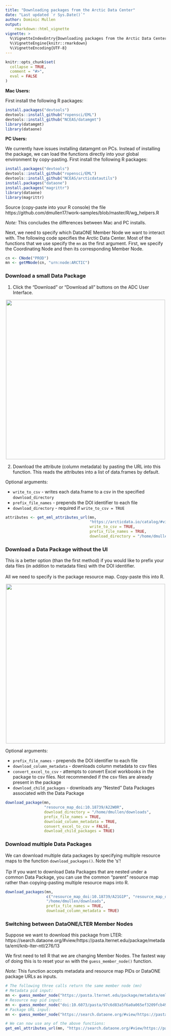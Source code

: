 ```yaml
---
title: "Downloading packages from the Arctic Data Center"
date: "Last updated `r Sys.Date()`"
author: Dominic Mullen
output: 
    rmarkdown::html_vignette
vignette: >
  %\VignetteIndexEntry{Downloading packages from the Arctic Data Center}
  %\VignetteEngine{knitr::rmarkdown}
  %\VignetteEncoding{UTF-8}
---
```


```r
knitr::opts_chunk$set(
  collapse = TRUE,
  comment = "#>",
  eval = FALSE
)
```

**Mac Users:**
  
First install the following R packages:

```r
install.packages("devtools")
devtools::install_github("ropensci/EML")
devtools::install_github("NCEAS/datamgmt")
library(datamgmt)
library(dataone)
```

**PC Users:**  
  
We currently have issues installing datamgmt on PCs.  Instead of installing the package, we can load the functions directly into your global environment by copy-pasting. First install the following R packages:

```r
install.packages("devtools")
devtools::install_github("ropensci/EML")
devtools::install_github("NCEAS/arcticdatautils")
install.packages("dataone")
install.packages("magrittr")
library(dataone)
library(magrittr)
```

Source (copy-paste into your R console) the file https://github.com/dmullen17/work-samples/blob/master/R/wg_helpers.R

*Note:* This concludes the differences between Mac and PC installs.

Next, we need to specify which DataONE Member Node we want to interact with. The following code specifies the Arctic Data Center. Most of the functions that we use specify the `mn` as the first argument. First, we specify the Coordinating Node and then its corresponding Member Node.

```r
cn <- CNode("PROD")
mn <- getMNode(cn, "urn:node:ARCTIC")
```


### Download a small Data Package

1. Click the "Download" or "Download all" buttons on the ADC User Interface.
  
<p align="center">
<img src="../inst/images/download.png" width="500px"/>
</p>
  
2. Download the attribute (column metadata) by pasting the URL into this function. This reads the attributes into a list of data.frames by default.  

Optional arguments:

- `write_to_csv` - writes each data.frame to a csv in the specified `download_directory`
- `prefix_file_names` - prepends the DOI identifier to each file
- `download_directory` - required if `write_to_csv = TRUE`

```r
attributes <- get_eml_attributes_url(mn,
                                     "https://arcticdata.io/catalog/#view/doi:10.18739/A22W0R",
                                     write_to_csv = TRUE,
                                     prefix_file_names = TRUE,
                                     download_directory = "/home/dmullen/downloads") 
```


### Download a Data Package without the UI

This is a better option (than the first method) if you would like to prefix your data files (in addition to metadata files) with the DOI identifier.  
<br>
All we need to specify is the package resource map. Copy-paste this into R.  

<p align="center">
<img src="../inst/images/resmap.png" width="500px"/>
</p>

Optional arguments:

- `prefix_file_names` - prepends the DOI identifier to each file
- `download_column_metadata` - downloads column metadata to csv files
- `convert_excel_to_csv` - attempts to convert Excel workbooks in the package to csv files. Not recommended if the csv files are already present in the package
- `download_child_packages` - downloads any "Nested" Data Packages associated with the Data Package

```r
download_package(mn,
                 "resource_map_doi:10.18739/A22W0R",
                 download_directory = "/home/dmullen/downloads",
                 prefix_file_names = TRUE,
                 download_column_metadata = TRUE,
                 convert_excel_to_csv = FALSE,
                 download_child_packages = TRUE)
```


### Download multiple Data Packages

We can download multiple data packages by specifying multiple resource maps to the function `download_packages()`.  Note the 's'!  
<br>
*Tip* If you want to download Data Packages that are nested under a common Data Package, you can use the common "parent" resource map rather than copying-pasting multiple resource maps into R.

```r
download_packages(mn,
                  c("resource_map_doi:10.18739/A21G1P", "resource_map_doi:10.18739/A2RZ6X"),
                  "/home/dmullen/downloads",
                  prefix_file_names = TRUE,
                  download_column_metadata = TRUE)
```

### Switching between DataONE/LTER Member Nodes 

Suppose we want to download this package from LTER: https://search.dataone.org/#view/https://pasta.lternet.edu/package/metadata/eml/knb-lter-ntl/276/13
  
We first need to tell R that we are changing Member Nodes. The fastest way of doing this is to reset your `mn` with the `guess_member_node()` function.

*Note:* This function accepts metadata and resource map PIDs or DataONE package URLs as inputs.
  
```r
# The following three calls return the same member node (mn)
# Metadata pid input: 
mn <- guess_member_node("https://pasta.lternet.edu/package/metadata/eml/knb-lter-ntl/276/13")
# Resource map pid input: 
mn <- guess_member_node("doi:10.6073/pasta/97c6d83a5f6a0a065ef3209fcb491b6e")
# Package URL input: 
mn <- guess_member_node("https://search.dataone.org/#view/https://pasta.lternet.edu/package/metadata/eml/knb-lter-ntl/276/13")

# We can now use any of the above functions:
get_eml_attributes_url(mn, "https://search.dataone.org/#view/https://pasta.lternet.edu/package/metadata/eml/knb-lter-ntl/276/13")
```
